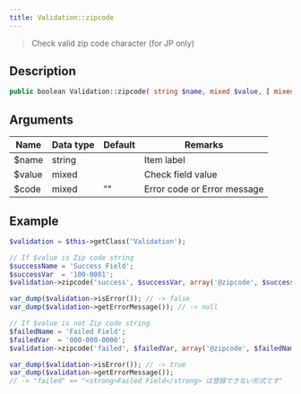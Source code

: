 ```yaml
---
title: Validation::zipcode
---
```


> Check valid zip code character (for JP only)


## Description

```php
public boolean Validation::zipcode( string $name, mixed $value, [ mixed $code = '' ] )
```


## Arguments

| Name   | Data type | Default | Remarks                     |
| ------ | --------- | ------- | --------------------------- |
| $name  | string    |         | Item label                  |
| $value | mixed     |         | Check field value           |
| $code  | mixed     | ""      | Error code or Error message |


## Example

```php title="Controller"
$validation = $this->getClass('Validation');

// If $value is Zip code string
$successName = 'Success Field';
$successVar  = '100-0001';
$validation->zipcode('success', $successVar, array('@zipcode', $successName));

var_dump($validation->isError()); // -> false
var_dump($validation->getErrorMessage()); // -> null

// If $value is not Zip code string
$failedName = 'Failed Field';
$failedVar  = '000-000-0000';
$validation->zipcode('failed', $failedVar, array('@zipcode', $failedName));

var_dump($validation->isError()); // -> true
var_dump($validation->getErrorMessage());
// -> "failed" => "<strong>Failed Field</strong> は登録できない形式です"
```